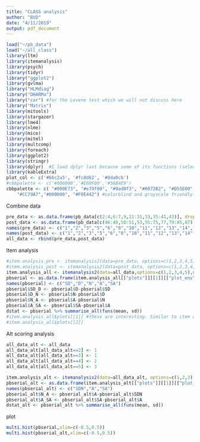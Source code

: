 ```yaml
---
title: "CLASS analysis"
author: "BVD"
date: "4/11/2019"
output: pdf_document
---
```


```r
load("~/pb_data")
load("~/all_class")
library(ltm)
library(itemanalysis)
library(psych)
library(tidyr)
library("ggplot2")
library(gvlma)
library("HLMdiag")
library("DHARMa")
library("car") #for the Levene test which we will not discuss here
library("Matrix")
library(mitools)
library(stargazer)
library(lme4)
library(nlme)
library(mice)
library(mitml)
library(multcomp)
library(foreach)
library(ggplot2)
library(stringr)
library(dplyr)  #I load dplyr last because some of its functions (select) will be masked by plyr and it is a PITA to debug
library(kableExtra)
plot_col <- c('#66c2a5', '#fc8d62', '#8da0cb')
#cbbpalette <- c('#000000','#E69F00','#56B4E9')
cbbpalette <- c( "#009E73", "#e79f00", "#9ad0f3", "#0072B2", "#D55E00", 
    "#CC79A7","#000000", "#F0E442") #colorblind and grayscale friendly.
```

Combine data

```r
pre_data <- as.data.frame(pb_data[c(2:4,6:7,9,11:31,33,35:41,43)], drop=false)
post_data <- as.data.frame(pb_data[c(46:48,50:51,53,55:75,77,79:85,87)], drop=false)
names(pre_data) <- c("1","2","3","5","6","8","10","11","12","13","14","15","16","17","18","19","20","21","22","23","24","25","26","27","28","29","30","32","34","35","36","37","38","39","40","42")
names(post_data) <- c("1","2","3","5","6","8","10","11","12","13","14","15","16","17","18","19","20","21","22","23","24","25","26","27","28","29","30","32","34","35","36","37","38","39","40","42")
all_data <- rbind(pre_data,post_data)
```

Item analysis
```r
#item.analysis_pre <- itemanalysis2(data=pre_data, options=c(1,2,3,4,5),ngroup=37,correction=TRUE)
#item.analysis_post <- itemanalysis2(data=post_data, options=c(1,2,3,4,5),ngroup=37,correction=TRUE)
item.analysis_all <- itemanalysis2(data=all_data,options=c(1,2,3,4,5),ngroup=37,correction=TRUE)
pbserial <- as.data.frame(item.analysis_all[["plots"]][[1]][["plot_env"]][["dist.disc"]])
names(pbserial) <- c("SD","D","N","A","SA")
pbserial$SD_D <- pbserial$D-pbserial$SD
pbserial$D_N <- pbserial$N-pbserial$D
pbserial$N_A <- pbserial$A-pbserial$N
pbserial$A_SA <- pbserial$SA-pbserial$A
dstat <- pbserial %>% summarise_all(funs(mean, sd))
#item.analysis_all$plots[[1]] #these are interesting. Similar to item difficulty plots
#item.analysis_all$plots[[2]]
```

Alt scoring analysis
```r
all_data_alt <- all_data
all_data_alt[all_data_alt==2] <- 1
all_data_alt[all_data_alt==3] <- 1
all_data_alt[all_data_alt==4] <- 2
all_data_alt[all_data_alt==5] <- 3

item.analysis_alt <- itemanalysis2(data=all_data_alt, options=c(1,2,3),ngroup=37,correction=TRUE)
pbserial_alt <- as.data.frame(item.analysis_alt[["plots"]][[1]][["plot_env"]][["dist.disc"]])
names(pbserial_alt) <- c("SDN","A","SA")
pbserial_alt$N_A <- pbserial_alt$A-pbserial_alt$SDN
pbserial_alt$A_SA <- pbserial_alt$SA-pbserial_alt$A
dstat_alt <- pbserial_alt %>% summarise_all(funs(mean, sd))
```

plot
```r
multi.hist(pbserial,xlim=c(-0.5,0.5))
multi.hist(pbserial_alt,xlim=c(-0.5,0.5))
```
